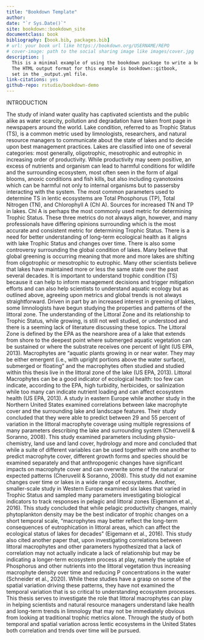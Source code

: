 ```yaml
--- 
title: "Bookdown Template"
author:
date: "`r Sys.Date()`"
site: bookdown::bookdown_site
documentclass: book
bibliography: [book.bib, packages.bib]
# url: your book url like https://bookdown.org/USERNAME/REPO
# cover-image: path to the social sharing image like images/cover.jpg
description: |
  This is a minimal example of using the bookdown package to write a book.
  The HTML output format for this example is bookdown::gitbook,
  set in the _output.yml file.
link-citations: yes
github-repo: rstudio/bookdown-demo
---
```


INTRODUCTION

The study of inland water quality has captivated scientists and the public alike as water scarcity, pollution and degradation have taken front page in newspapers around the world. Lake condition, referred to as Trophic Status (TS), is a common metric used by limnologists, researchers, and natural resource managers to communicate about the state of lakes and to decide upon best management practices. Lakes are classified into one of several categories: most generally, oligotrophic, mesotrophic and eutrophic in increasing order of productivity. While productivity may seem positive, an excess of nutrients and organism can lead to harmful conditions for wildlife and the surrounding ecosystem, most often seen in the form of algal blooms, anoxic conditions and fish kills, but also including cyanotoxins which can be harmful not only to internal organisms but to passersby interacting with the system. The most common parameters used to determine TS in lentic ecosystems are Total Phosphorus (TP), Total Nitrogen (TN), and Chlorophyll A (Chl A). Sources for increased TN and TP in lakes. Chl A is perhaps the most commonly used metric for determining Trophic Status. These three metrics do not always align, however, and many professionals have differing opinions surrounding which is the most accurate and consistent metric for determining Trophic Status. There is a need for better understanding of long-term ecological health as it aligns with lake Trophic Status and changes over time. 
	There is also some controversy surrounding the global condition of lakes. Many believe that global greening is occurring meaning that more and more lakes are shifting from oligotrophic or mesotrophic to eutrophic. Many other scientists believe that lakes have maintained more or less the same state over the past several decades. It is important to understand trophic condition (TS) because it can help to inform management decisions and trigger mitigation efforts and can also help scientists to understand aquatic ecology but as outlined above, agreeing upon metrics and global trends is not always straightforward. 
	Driven in part by an increased interest in greening of lakes, some limnologists have begun studying the properties and patterns of the littoral zone. The understanding of the Littoral Zone and its relationship to Trophic Status, while growing, is still not well studied, or understood and there is a seeming lack of literature discussing these topics. The Littoral Zone is defined by the EPA as the nearshore area of a lake that extends from shore to the deepest point where submerged aquatic vegetation can be sustained or where the substrate receives one percent of light (US EPA, 2013). Macrophytes are “aquatic plants growing in or near water. They may be either emergent (i.e., with upright portions above the water surface), submerged or floating” and the macrophytes often studied and studied within this thesis live in the littoral zone of the lake (US EPA, 2013). Littoral Macrophytes can be a good indicator of ecological health: too few can indicate, according to the EPA, high turbidity, herbicides, or salinization while too many can indicate nutrient loading and can affect ecosystem health (US EPA, 2013).
	A study in eastern Europe while another study in the Northern United States examined correlations between lake macrophyte cover and the surrounding lake and landscape features. Their study concluded that they were able to predict between 29 and 55 percent of variation in the littoral macrophyte coverage using multiple regressions of many parameters describing the lake and surrounding system (Cheruvelil & Soranno, 2008). This study examined parameters including physio-chemistry, land use and land cover, hydrology and more and concluded that while a suite of different variables can be used together with one another to predict macrophyte cover, different growth forms and species should be examined separately and that anthropogenic changes have significant impacts on macrophyte cover and can overwrite some of the natural or expected patterns (Cheruvelil & Soranno, 2008). This study did not examine changes over time or lakes in a wide range of ecosystems. Another, smaller-scale study in Western Europe examined six lakes that varied in Trophic Status and sampled many parameters investigating biological indicators to track responses in pelagic and littoral zones (Eigemann et al., 2016). This study concluded that while pelagic productivity changes, mainly phytoplankton density may be the best indicator of trophic changes on a short temporal scale, “macrophytes may better reflect the long-term consequences of eutrophication in littoral areas, which can affect the ecological status of lakes for decades” (Eigemann et al., 2016). This study also cited another paper that, upon investigating correlations between littoral macrophytes and other parameters hypothesized that a lack of correlation may not actually indicate a lack of relationship but may be indicating a longer-term ecosystem process at play, namely the uptake of Phosphorus and other nutrients into the littoral vegetation thus increasing macrophyte density over time and reducing P concentrations in the water (Schneider et al., 2020). 
	While these studies have a grasp on some of the spatial variation driving these patterns, they have not examined the temporal variation that is so critical to understanding ecosystem processes. This thesis serves to investigate the role that littoral macrophytes can play in helping scientists and natural resource managers understand lake health and long-term trends in limnology that may not be immediately obvious from looking at traditional trophic metrics alone. Through the study of both temporal and spatial variation across lentic ecosystems in the United States both correlation and trends over time will be pursued. 
